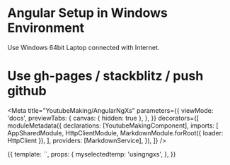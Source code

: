 
# Angular Setup in Windows Environment

Use Windows 64bit Laptop connected with Internet.

# Use gh-pages / stackblitz / push github

<Meta
  title="YoutubeMaking/AngularNgXs"
  parameters={{
    viewMode: 'docs',
    previewTabs: {
      canvas: { hidden: true },
    },
  }}
  decorators={[
    moduleMetadata({
      declarations: [YoutubeMakingComponent],
      imports: [
        AppSharedModule,
        HttpClientModule,
        MarkdownModule.forRoot({ loader: HttpClient }),
      ],
      providers: [MarkdownService],
    }),
  ]}
/>

<Story name="AngularNgXs">
  {{
    template: `<app-youtube-making [myselectedtemp]= "myselectedtemp"></app-youtube-making>`,
    props: {
      myselectedtemp: 'usingngxs',
    },
  }}
</Story>
